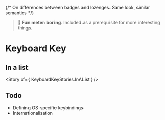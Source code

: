 
<Meta of={KeyboardKeyStories} />

{/* On differences between badges and lozenges. Same look, similar semantics */}

> 🥱 **Fun meter: boring**. Included as a prerequisite for more interesting things.

# Keyboard Key

<Canvas>
  <Story of={ KeyboardKeyStories.KeyboardKey } />
</Canvas>

## In a list

<Story of={ KeyboardKeyStories.InAList } />

## Todo

- Defining OS-specific keybindings
- Internationalisation
